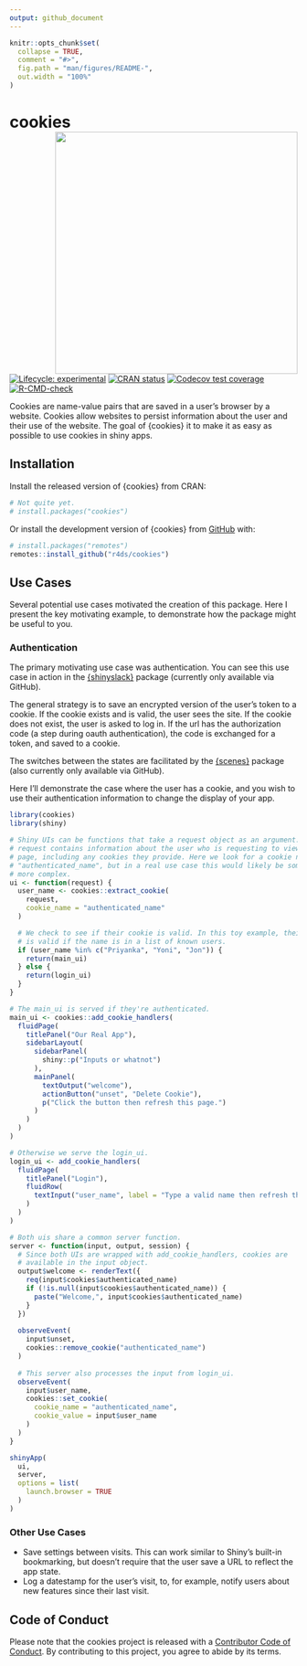 ```yaml
---
output: github_document
---
```


<!-- README.md is generated from README.Rmd. Please edit that file -->

```r
knitr::opts_chunk$set(
  collapse = TRUE,
  comment = "#>",
  fig.path = "man/figures/README-",
  out.width = "100%"
)
```

# cookies <a href="https://r4ds.github.io/cookies/"><img src="man/figures/logo.svg" align="right" height="424" /></a>

<!-- badges: start -->
[![Lifecycle: experimental](https://img.shields.io/badge/lifecycle-experimental-orange.svg)](https://lifecycle.r-lib.org/articles/stages.html#experimental)
[![CRAN status](https://www.r-pkg.org/badges/version/cookies)](https://CRAN.R-project.org/package=cookies)
[![Codecov test coverage](https://codecov.io/gh/r4ds/cookies/branch/main/graph/badge.svg)](https://app.codecov.io/gh/r4ds/cookies?branch=main)
[![R-CMD-check](https://github.com/r4ds/cookies/actions/workflows/R-CMD-check.yaml/badge.svg)](https://github.com/r4ds/cookies/actions/workflows/R-CMD-check.yaml)
<!-- badges: end -->

Cookies are name-value pairs that are saved in a user's browser by a website. 
Cookies allow websites to persist information about the user and their use of the website.
The goal of {cookies} it to make it as easy as possible to use cookies in shiny apps.

## Installation

Install the released version of {cookies} from CRAN:

``` r
# Not quite yet.
# install.packages("cookies")
```

Or install the development version of {cookies} from [GitHub](https://github.com/) with:

``` r
# install.packages("remotes")
remotes::install_github("r4ds/cookies")
```

## Use Cases

Several potential use cases motivated the creation of this package.
Here I present the key motivating example, to demonstrate how the package might be useful to you.

### Authentication

The primary motivating use case was authentication.
You can see this use case in action in the [{shinyslack}](https://github.com/r4ds/shinyslack) package (currently only available via GitHub).

The general strategy is to save an encrypted version of the user's token to a cookie.
If the cookie exists and is valid, the user sees the site.
If the cookie does not exist, the user is asked to log in.
If the url has the authorization code (a step during oauth authentication), the code is exchanged for a token, and saved to a cookie.

The switches between the states are facilitated by the [{scenes}](https://github.com/r4ds/scenes) package (also currently only available via GitHub).

Here I'll demonstrate the case where the user has a cookie, and you wish to use their authentication information to change the display of your app.

```r
library(cookies)
library(shiny)

# Shiny UIs can be functions that take a request object as an argument. The
# request contains information about the user who is requesting to view the
# page, including any cookies they provide. Here we look for a cookie named
# "authenticated_name", but in a real use case this would likely be something
# more complex.
ui <- function(request) {
  user_name <- cookies::extract_cookie(
    request, 
    cookie_name = "authenticated_name"
  )

  # We check to see if their cookie is valid. In this toy example, their cookie
  # is valid if the name is in a list of known users.
  if (user_name %in% c("Priyanka", "Yoni", "Jon")) {
    return(main_ui)
  } else {
    return(login_ui)
  }
}

# The main_ui is served if they're authenticated.
main_ui <- cookies::add_cookie_handlers(
  fluidPage(
    titlePanel("Our Real App"),
    sidebarLayout(
      sidebarPanel(
        shiny::p("Inputs or whatnot")
      ),
      mainPanel(
        textOutput("welcome"),
        actionButton("unset", "Delete Cookie"),
        p("Click the button then refresh this page.")
      )
    )
  )
) 

# Otherwise we serve the login_ui.
login_ui <- add_cookie_handlers(
  fluidPage(
    titlePanel("Login"),
    fluidRow(
      textInput("user_name", label = "Type a valid name then refresh this page")
    )
  )
)

# Both uis share a common server function.
server <- function(input, output, session) {
  # Since both UIs are wrapped with add_cookie_handlers, cookies are
  # available in the input object.
  output$welcome <- renderText({
    req(input$cookies$authenticated_name)
    if (!is.null(input$cookies$authenticated_name)) {
      paste("Welcome,", input$cookies$authenticated_name)
    }
  })
  
  observeEvent(
    input$unset,
    cookies::remove_cookie("authenticated_name")
  )
  
  # This server also processes the input from login_ui.
  observeEvent(
    input$user_name,
    cookies::set_cookie(
      cookie_name = "authenticated_name",
      cookie_value = input$user_name
    )
  )
}

shinyApp(
  ui,
  server,
  options = list(
    launch.browser = TRUE
  )
)
```

### Other Use Cases

-   Save settings between visits. This can work similar to Shiny's built-in bookmarking, but doesn't require that the user save a URL to reflect the app state.
-   Log a datestamp for the user's visit, to, for example, notify users about new features since their last visit.

## Code of Conduct

Please note that the cookies project is released with a [Contributor Code of Conduct](https://contributor-covenant.org/version/2/1/CODE_OF_CONDUCT.html). By contributing to this project, you agree to abide by its terms.
